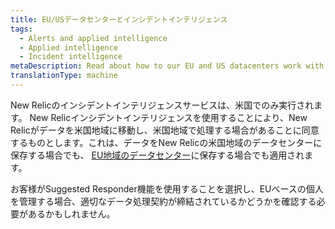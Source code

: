 ```yaml
---
title: EU/USデータセンターとインシデントインテリジェンス
tags:
  - Alerts and applied intelligence
  - Applied intelligence
  - Incident intelligence
metaDescription: Read about how to our EU and US datacenters work with incident intelligence.
translationType: machine
---
```


New Relicのインシデントインテリジェンスサービスは、米国でのみ実行されます。 New Relicインシデントインテリジェンスを使用することにより、New Relicがデータを米国地域に移動し、米国地域で処理する場合があることに同意するものとします。これは、データをNew Relicの米国地域のデータセンターに保存する場合でも、 [EU地域のデータセンター](/docs/using-new-relic/welcome-new-relic/get-started/introduction-eu-region-data-center)に保存する場合でも適用されます。

お客様がSuggested Responder機能を使用することを選択し、EUベースの個人を管理する場合、適切なデータ処理契約が締結されているかどうかを確認する必要があるかもしれません。